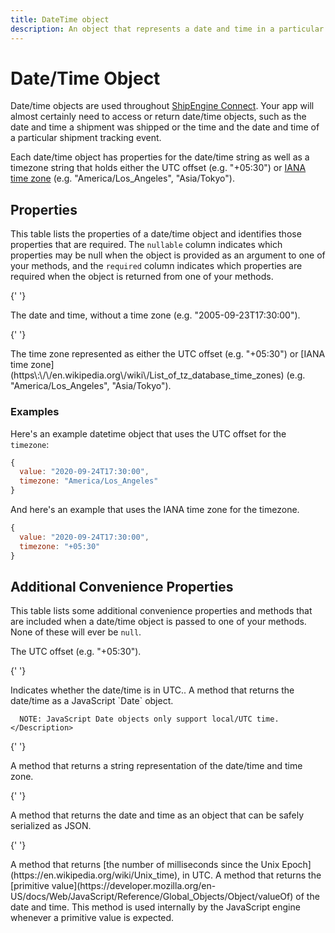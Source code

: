 ```yaml
---
title: DateTime object
description: An object that represents a date and time in a particular time zone.
---
```


# Date/Time Object

Date/time objects are used throughout [ShipEngine Connect](../index.mdx). Your app will almost certainly need to
access or return date/time objects, such as the date and time a shipment was shipped or the time and the date and time of a particular shipment tracking event.

Each date/time object has properties for the date/time string as well as a timezone string that holds either the UTC offset (e.g. "+05:30")
or [IANA time zone](https://en.wikipedia.org/wiki/List_of_tz_database_time_zones) (e.g. "America/Los_Angeles", "Asia/Tokyo").

## Properties

This table lists the properties of a date/time object and identifies those properties that are required. The `nullable`
column indicates which properties may be null when the object is provided as an argument to one of your methods, and the `required`
column indicates which properties are required when the object is returned from one of your methods.

<Reference>

{' '}

<Field name="value" type="string" required={true} nullable={false}>
  <Description>The date and time, without a time zone (e.g. "2005-09-23T17:30:00").</Description>
</Field>

{' '}

<Field name="timeZone" type="string" required={true}>
  <Description>
    The time zone represented as either the UTC offset (e.g. "+05:30") or [IANA time
    zone](https\:\/\/en.wikipedia.org\/wiki\/List_of_tz_database_time_zones) (e.g. "America/Los_Angeles", "Asia/Tokyo").
  </Description>
</Field>

</Reference>

### Examples

Here's an example datetime object that uses the UTC offset for the `timezone`:

```javascript
{
  value: "2020-09-24T17:30:00",
  timezone: "America/Los_Angeles"
}
```

And here's an example that uses the IANA time zone for the timezone.

```javascript
{
  value: "2020-09-24T17:30:00",
  timezone: "+05:30"
}
```

## Additional Convenience Properties

This table lists some additional convenience properties and methods that are included when a date/time object is
passed to one of your methods. None of these will ever be `null`.

<Reference>
  <Field name="offset" type="string" >
    <Description>
      The UTC offset (e.g. "+05:30").
    </Description>
  </Field>

{' '}

<Field name="isUTC" type="boolean">
  <Description>Indicates whether the date/time is in UTC..</Description>
</Field>

  <Field name="toDate()" type="method" >
    <Description>
      A method that returns the date/time as a JavaScript `Date` object.

      NOTE: JavaScript Date objects only support local/UTC time.
    </Description>

  </Field>

{' '}

<Field name="toString()" type="method">
  <Description>A method that returns a string representation of the date/time and time zone.</Description>
</Field>

{' '}

<Field name="toJSON()" type="method">
  <Description>A method that returns the date and time as an object that can be safely serialized as JSON.</Description>
</Field>

{' '}

<Field name="getTime()" type="method">
  <Description>
    A method that returns [the number of milliseconds since the Unix Epoch](https://en.wikipedia.org/wiki/Unix_time), in
    UTC.
  </Description>
</Field>

  <Field name="valueOf()" type="method">
    <Description>
      A method that returns the [primitive value](https://developer.mozilla.org/en-US/docs/Web/JavaScript/Reference/Global_Objects/Object/valueOf)
      of the date and time. This method is used internally by the JavaScript engine whenever a primitive value is expected.
    </Description>
  </Field>
</Reference>
